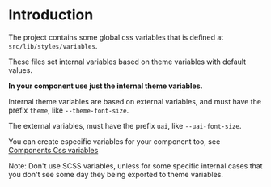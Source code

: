 
<Meta title="Internal Documentation/Variables and Themes/Introduction" />

# Introduction

The project contains some global css variables that is defined at `src/lib/styles/variables`.

These files set internal variables based on theme variables with default values.

**In your component use just the internal theme variables.**

Internal theme variables are based on external variables, and must have the prefix `theme`, like
`--theme-font-size`.

The external variables, must have the prefix `uai`, like `--uai-font-size`.

You can create especific variables for your component too, see
[Components Css variables](?path=/docs/internal-documentation-variables-and-themes-components-css-variables--docs)

Note: Don't use SCSS variables, unless for some specific internal cases that you don't see some day
they being exported to theme variables.
